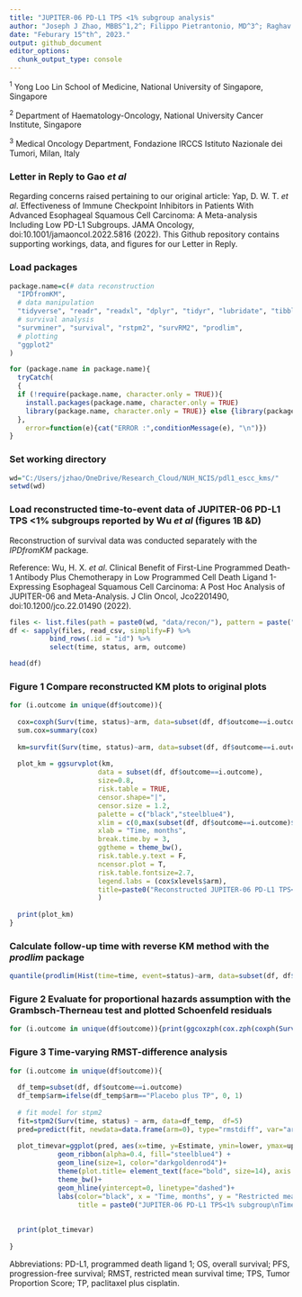 ```yaml
---
title: "JUPITER-06 PD-L1 TPS <1% subgroup analysis"
author: "Joseph J Zhao, MBBS^1,2^; Filippo Pietrantonio, MD^3^; Raghav Sundar, MBBS, PhD^1,2^. "
date: "Feburary 15^th^, 2023."
output: github_document
editor_options: 
  chunk_output_type: console
---
```


^1^ Yong Loo Lin School of Medicine, National University of Singapore, Singapore

^2^ Department of Haematology-Oncology, National University Cancer Institute, Singapore

^3^ Medical Oncology Department, Fondazione IRCCS Istituto Nazionale dei Tumori, Milan, Italy

### Letter in Reply to Gao *et al*

Regarding concerns raised pertaining to our original article: Yap, D. W. T. *et al*. Effectiveness of Immune Checkpoint Inhibitors in Patients With Advanced Esophageal Squamous Cell Carcinoma: A Meta-analysis Including Low PD-L1 Subgroups. JAMA Oncology, doi:10.1001/jamaoncol.2022.5816 (2022). This Github repository contains supporting workings, data, and figures for our Letter in Reply.

### Load packages

```r
package.name=c(# data reconstruction
  "IPDfromKM",
  # data manipulation
  "tidyverse", "readr", "readxl", "dplyr", "tidyr", "lubridate", "tibble", "plyr", "devtools", "stringr", "stringi",
  # survival analysis
  "survminer", "survival", "rstpm2", "survRM2", "prodlim",
  # plotting
  "ggplot2"
)

for (package.name in package.name){
  tryCatch(
  {
  if (!require(package.name, character.only = TRUE)){ 
    install.packages(package.name, character.only = TRUE) 
    library(package.name, character.only = TRUE)} else {library(package.name, character.only = TRUE)}
  }, 
    error=function(e){cat("ERROR :",conditionMessage(e), "\n")})
}

```

### Set working directory

```r

wd="C:/Users/jzhao/OneDrive/Research_Cloud/NUH_NCIS/pdl1_escc_kms/"
setwd(wd)

```

### Load reconstructed time-to-event data of JUPITER-06 PD-L1 TPS <1% subgroups reported by Wu *et al* (figures 1B &D)

Reconstruction of survival data was conducted separately with the *IPDfromKM* package. 

Reference: Wu, H. X. *et al*. Clinical Benefit of First-Line Programmed Death-1 Antibody Plus Chemotherapy in Low Programmed Cell Death Ligand 1-Expressing Esophageal Squamous Cell Carcinoma: A Post Hoc Analysis of JUPITER-06 and Meta-Analysis. J Clin Oncol, Jco2201490, doi:10.1200/jco.22.01490 (2022).

```r

files <- list.files(path = paste0(wd, "data/recon/"), pattern = paste(".csv",sep=""), full.names = T)
df <- sapply(files, read_csv, simplify=F) %>% 
          bind_rows(.id = "id") %>% 
          select(time, status, arm, outcome)

head(df)

```

### Figure 1 Compare reconstructed KM plots to original plots

```r

for (i.outcome in unique(df$outcome)){
  
  cox=coxph(Surv(time, status)~arm, data=subset(df, df$outcome==i.outcome))
  sum.cox=summary(cox)
  
  km=survfit(Surv(time, status)~arm, data=subset(df, df$outcome==i.outcome))
  
  plot_km = ggsurvplot(km,
                      data = subset(df, df$outcome==i.outcome), 
                      size=0.8,
                      risk.table = TRUE,    
                      censor.shape="|",
                      censor.size = 1.2,
                      palette = c("black","steelblue4"),
                      xlim = c(0,max(subset(df, df$outcome==i.outcome)$time)),
                      xlab = "Time, months",
                      break.time.by = 3,   
                      ggtheme = theme_bw(),
                      risk.table.y.text = F,
                      ncensor.plot = T,     
                      risk.table.fontsize=2.7,
                      legend.labs = (cox$xlevels$arm),
                      title=paste0("Reconstructed JUPITER-06 PD-L1 TPS<1%: ", i.outcome)
                      )
  
  print(plot_km)
}

```

### Calculate follow-up time with reverse KM method with the *prodlim* package

```r

quantile(prodlim(Hist(time=time, event=status)~arm, data=subset(df, df$outcome=="OS"), reverse=TRUE))

```

### Figure 2 Evaluate for proportional hazards assumption with the Grambsch-Therneau test and plotted Schoenfeld residuals

```r

for (i.outcome in unique(df$outcome)){print(ggcoxzph(cox.zph(coxph(Surv(time, status)~arm, data=subset(df, df$outcome==i.outcome))), title=i.outcome))}

```

### Figure 3 Time-varying RMST-difference analysis

```r

for (i.outcome in unique(df$outcome)){
  
  df_temp=subset(df, df$outcome==i.outcome)
  df_temp$arm=ifelse(df_temp$arm=="Placebo plus TP", 0, 1)
  
  # fit model for stpm2
  fit=stpm2(Surv(time, status) ~ arm, data=df_temp,  df=5)
  pred=predict(fit, newdata=data.frame(arm=0), type="rmstdiff", var="arm", grid=TRUE, full=TRUE, se.fit=TRUE)
  
  plot_timevar=ggplot(pred, aes(x=time, y=Estimate, ymin=lower, ymax=upper)) +
            geom_ribbon(alpha=0.4, fill="steelblue4") +
            geom_line(size=1, color="darkgoldenrod4")+
            theme(plot.title= element_text(face="bold", size=14), axis.text=element_text(color="black"))+
            theme_bw()+
            geom_hline(yintercept=0, linetype="dashed")+
            labs(color="black", x = "Time, months", y = "Restricted mean survival time difference", 
                 title = paste0("JUPITER-06 PD-L1 TPS<1% subgroup\nTime-varying RMST-differences from reconstructed ", i.outcome, " KM plots"), face="bold")
  
  
  print(plot_timevar)
    
}

```    
          
Abbreviations: PD-L1, programmed death ligand 1; OS, overall survival; PFS, progression-free survival; RMST, restricted mean survival time; TPS, Tumor Proportion Score; TP, paclitaxel plus cisplatin.
